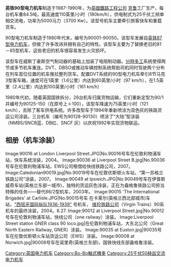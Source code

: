 {{noteTA
|1=zh-hans:制动;zh-hk:制動;zh-tw:制軔;
|2=zh-hans:制动器;zh-hk:制動器;zh-tw:制軔器;
}}
{{Infobox Locomotive
| name = 90型电力机车
| image = 90015 at Liverpool Street.jpg
| caption = 英国铁路90015号机车
| type = [[电力机车|电力机车]]
| origin = {{UK}}
| designer = 
| builder = [[英国铁路工程公司|英国铁路工程公司]]
| buildmodel = 
| ordernumber = 
| serialnumber = 90001-90050
| roadnumber = 
| builddate = 1987年—1990年
| totalproduction  = 50台
| user = [[英国铁路公司|英国铁路公司]]
| railroad = 
| deliverydate = 
| firstrundate = 
| lastrundate = 
| retiredate = 
| scrapdate = 
| nicknames = 
| aarwheels = 
| uicclass = [[Bo'Bo'|Bo'Bo']]
| gauge = 1,435毫米
| trucks = 
| bogies = 
| wheeldiameter = 
| axleload = 
| wheelbase = 
| minimumcurve = 
| length = 
| width = 
| height = 
| framesize = 
| weight = 
| sandcap = 
| electricsystem = AC 50Hz 25kV
| collectionmethod = 
| transmission = 
| tractionmotors = 
| topspeed = 110英里/小时（180公里/小时）
| sustainedspeed = 
| poweroutput = 3,730 千瓦
| tractiveeffort = 
| factorofadhesion = 
| locobrakes = 
| locobrakepower = 
| locobrakeforce = 
| trainbrakes = 
| safety = 
| notes =
}}
'''英铁90型电力机车'''制造于1987-1990年，为[[英國鐵路工程公司|英國鐵路工程公司]] [[克鲁|克鲁]]工厂生产，每台机车重84.5吨，最高速度110英里/小时（180km/h），供电制式为25千伏工频单相交流电，功率为5000马力（3700 Kw）。该型号机车主要牵引旅客快车和重载货车。

90型电力机车制造于1980年代末，编号为90001-90050。该型车发展自[[英铁87型电力机车|英铁87型电力机车]]，但做了许多改进并拥有自己的特性。该型车主要为了替换老旧的81－85型机车，这些老旧的机车很容易发生火灾损坏。

该型车在威斯丁豪斯空气制动器的基础上加装了电阻制动器。[[分時多工|分時多工]]系统使得两节或多节机车重连。DVT、DBSO或推动车辆控制系统帮助司机同时驾驶两个分布在列车首位位置的机车推拉整列货车。配置DVT系统的90型电力机车牵引8节马克3型客车箱，速度可在1英里（1.6公里）内达到60英里/小时（97 km/h），在1.5英里（2.4公里）内达到100英里/小时（161 km/h）

1980年代初，随着英国国铁拆分，26台机车归属货物运输，它们重新定型为90/1并编号为90125-150（在原号上＋100），该型车降速为75英里/小时（121 km/h），去除了客车供电系统。许多改型车于1994年重新喷涂为双色灰的铁路货运公司涂装。三台机车（编号为90128-90130）喷涂了“大陆”型涂装（NMBS/SNCB蓝、DB红、SNCF 灰）以庆祝1992年实现货物联运。


==相册（机车涂装）==
<gallery>
Image:90016 at London Liverpool Street.JPG|No.90016号车在伦敦利物浦车站，快车系统涂装，2004。
Image:90036 at Liverpool Street B.jpg|No.90036号车在伦敦利物浦车站，EWS公司租借给快线铁路公司，2007。
Image:Caledonian90019.jpg|No.90019号车在伦敦优斯顿火车站，“第一苏格兰铁路公司”涂装，2007。
Image:90049 at Ipswich.JPG|No.90049号车在伊普斯威奇车站(英格兰东部一城市)，独特的货运灰色涂装，正在为盎格鲁铁路公司担当特殊的任务——替代86/2型机车，2003年。
Image:90015 'The International Brigades' at Carlisle.JPG|No.90015号车 在卡莱尔(英格兰西北部城市)车站，[[国际纵队|"西班牙国际纵队1936-1939"]] 号机车， [[维珍铁路|维珍铁路公司]]（Virgin Trains）90系机车的最终涂装，2004。8.27.
Image:90012 at Liverpool Street.jpg|No.90012号车在伦敦利物浦车站，快线公司（one railway）涂装。
Image:Liverpool Street station GNER class 90 loco.jpg|在伦敦利物浦车站，大东北公司（Great North Eastern Railway, GNER）涂装。
Image:90035 at Euston.jpg|90035号车在伦敦优斯顿火车站货运公司（EWS）涂装。
Image:90008 at Norwich.jpg|90008号车在诺里奇(英格兰东部)，国铁快线东部盎格鲁涂装。
</gallery>

[[Category:英国电力机车|Category:英国电力机车]]
[[Category:Bo-Bo軸式機車|Category:Bo-Bo軸式機車]]
[[Category:25千伏50赫兹交流电力机车|Category:25千伏50赫兹交流电力机车]]